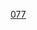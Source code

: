{{整数
| nav_pre = Category:名数
| list name = [[:分類:名数|:分類:名数]]
| list = {{Numbers digits|77|namespace=:Category:名数}}
| num=77
}}
[[Category:名數|077]]